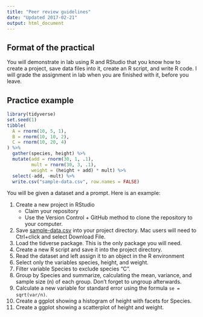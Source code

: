 ```yaml
---
title: "Peer review guidelines"
date: "Updated 2017-02-21"
output: html_document
---
```


## Format of the practical

You will demonstrate in lab using R and RStudio that you know how to create a project, save data files into it, create an R script, and write R code. I will grade the assignment in lab when you are finished with it, before you leave.

## Practice example

```r
library(tidyverse)
set.seed(1)
tibble(
  A = rnorm(10, 5, 1),
  B = rnorm(10, 10, 2),
  C = rnorm(10, 20, 4)
) %>% 
  gather(species, height) %>% 
  mutate(add = rnorm(30, 1, .1),
         mult = rnorm(30, 3, .1),
         weight = (height + add) * mult) %>% 
  select(-add, -mult) %>% 
  write.csv("sample-data.csv", row.names = FALSE)
```

You will be given a dataset and a prompt. Here is an example:

1. Create a new project in RStudio
    - Claim your repository
    - Use the Version Control + GitHub method to clone the repository to your computer.
2. Save [sample-data.csv](sample-data.csv) into your project directory. Mac users will need to Ctrl+click and select Download File.
3. Load the tidverse package. This is the only package you will need.
3. Create a new R script and save it into the project directory.
3. Read the dataset and left assign it to an object in the R environment
4. Select only the variables species, height, and weight.
5. Filter variable Species to exclude species "C".
6. Group by Species and summarize, calculating the mean, variance, and sample size (n) of each group. Don't forget to ungroup afterwards.
7.	Calculate a new variable for standard error using the formula `se = sqrt(var/n)`.
8. Create a ggplot showing a histogram of height with facets for Species.
9.	Create a ggplot showing a scatterplot of height and weight.
